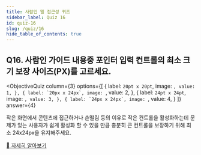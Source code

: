 ```yaml
---
title: 사람인 웹 접근성 퀴즈
sidebar_label: Quiz 16
id: quiz-16
slug: /quiz/16
hide_table_of_contents: true
---
```


## Q16. 사람인 가이드 내용중 포인터 입력 컨트롤의 최소 크기 보장 사이즈(PX)를 고르세요.




<ObjectiveQuiz
  column={3}
  options={[
    {
      label: `20pt x 20pt`,
      image: ``,
      value: 1,
    },
    {
      label: `20px x 24px`,
      image: ``,
      value: 2,
    },
    {
      label: `24pt x 24pt`,
      image: ``,
      value: 3,
    },
    {
      label: `24px x 24px`,
      image: ``,
      value: 4,
    }
  ]}
  answer={4}
>
  <div>
    <p>작은 화면에서 콘텐츠에 접근하거나 손떨림 등의 이유로 작은 컨트롤을 활성화하는데 문제가 있는 사용자가 쉽게 활성화 할 수 있을 만큼 충분히 큰 컨트롤을 보장하기 위해 최소 24x24px을 유지해주세요.</p>
    <a href="https://sri-fe1.notion.site/135561dd3c554800a976a2a4f2085fe4">
      🔎 자세히 알아보기
    </a>
  </div>
  
</ObjectiveQuiz>